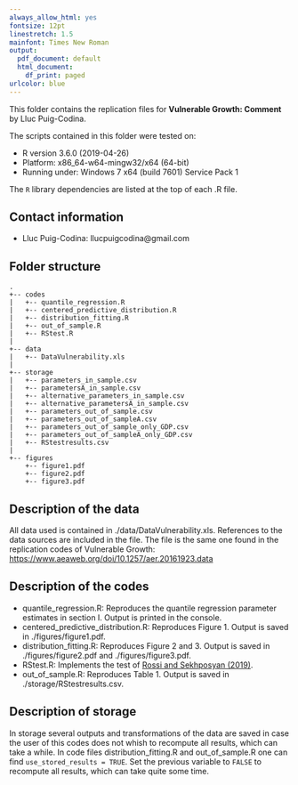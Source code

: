 ```yaml
---
always_allow_html: yes
fontsize: 12pt
linestretch: 1.5
mainfont: Times New Roman
output:
  pdf_document: default
  html_document:
    df_print: paged
urlcolor: blue
---
```


This folder contains the replication files for
**Vulnerable Growth: Comment** by Lluc Puig-Codina.

The scripts contained in this folder were tested on:

- R version 3.6.0 (2019-04-26)
- Platform: x86_64-w64-mingw32/x64 (64-bit)
- Running under: Windows 7 x64 (build 7601) Service Pack 1

The `R` library dependencies are listed at the top of each .R file.

## Contact information
  - Lluc Puig-Codina: llucpuigcodina@gmail.com
  
## Folder structure

```
.
+-- codes
|   +-- quantile_regression.R
|   +-- centered_predictive_distribution.R 
|   +-- distribution_fitting.R
|   +-- out_of_sample.R
|   +-- RStest.R
|
+-- data
|   +-- DataVulnerability.xls
|
+-- storage                    
|   +-- parameters_in_sample.csv
|   +-- parametersA_in_sample.csv            
|   +-- alternative_parameters_in_sample.csv             
|   +-- alternative_parametersA_in_sample.csv
|   +-- parameters_out_of_sample.csv
|   +-- parameters_out_of_sampleA.csv
|   +-- parameters_out_of_sample_only_GDP.csv
|   +-- parameters_out_of_sampleA_only_GDP.csv
|   +-- RStestresults.csv
|
+-- figures
    +-- figure1.pdf
    +-- figure2.pdf
    +-- figure3.pdf
```

## Description of the data

All data used is contained in ./data/DataVulnerability.xls. References to the data sources are included in the file. The file is the same one found in the replication codes of Vulnerable Growth: [https://www.aeaweb.org/doi/10.1257/aer.20161923.data](https://www.aeaweb.org/doi/10.1257/aer.20161923.data)


## Description of the codes

- quantile_regression.R: Reproduces the quantile regression parameter estimates in section I. Output is printed in the console.
- centered_predictive_distribution.R: Reproduces Figure 1. Output is saved in ./figures/figure1.pdf.
- distribution_fitting.R: Reproduces Figure 2 and 3. Output is saved in ./figures/figure2.pdf and ./figures/figure3.pdf.
- RStest.R: Implements the test of [Rossi and Sekhposyan (2019)](https://doi.org/10.1016/j.jeconom.2018.07.008).
- out_of_sample.R: Reproduces Table 1. Output is saved in ./storage/RStestresults.csv.



## Description of storage
In storage several outputs and transformations of the data are saved in case the user of this codes does not whish to recompute all results, which can take a while.
In code files distribution_fitting.R and out_of_sample.R one can find `use_stored_results = TRUE`. Set the previous variable to `FALSE` to recompute all results, which can take quite some time.